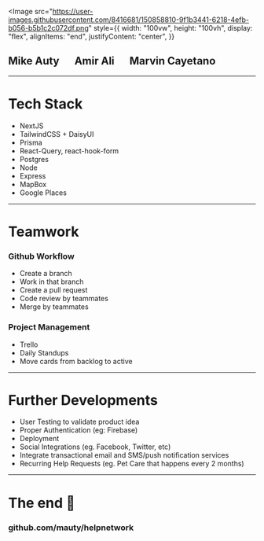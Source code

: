 
<Image
  src="https://user-images.githubusercontent.com/8416681/150858810-9f1b3441-6218-4efb-b056-b5b1c2c072df.png"
  style={{
    width: "100vw",
    height: "100vh",
    display: "flex",
    alignItems: "end",
    justifyContent: "center",
  }}
></Image>

## Mike Auty &emsp; Amir Ali &emsp; Marvin Cayetano

---

# Tech Stack

<ul>
  <Steps>
    <li>NextJS</li>
    <li>TailwindCSS + DaisyUI</li>
    <li>Prisma</li>
    <li>React-Query, react-hook-form</li>
    <li>Postgres</li>
    <li>Node</li>
    <li>Express</li>
    <li>MapBox</li>
    <li>Google Places</li>
  </Steps>
</ul>

---

# Teamwork

### Github Workflow

<ul>
  <Steps>
    <li>Create a branch</li>
    <li>Work in that branch</li>
    <li>Create a pull request</li>
    <li>Code review by teammates</li>
    <li>Merge by teammates</li>
  </Steps>
</ul>

### Project Management

<ul>
  <Steps>
    <li>Trello</li>
    <li>Daily Standups</li>
    <li>Move cards from backlog to active</li>
  </Steps>
</ul>

---

# Further Developments

<ul>
  <Steps>
    <li>User Testing to validate product idea</li>
    <li>Proper Authentication (eg: Firebase)</li>
    <li>Deployment</li>
    <li>Social Integrations (eg. Facebook, Twitter, etc)</li>
    <li>Integrate transactional email and SMS/push notification services</li>
    <li>Recurring Help Requests (eg. Pet Care that happens every 2 months)</li>
  </Steps>
</ul>

---

# The end 🙌

### github.com/mauty/helpnetwork
